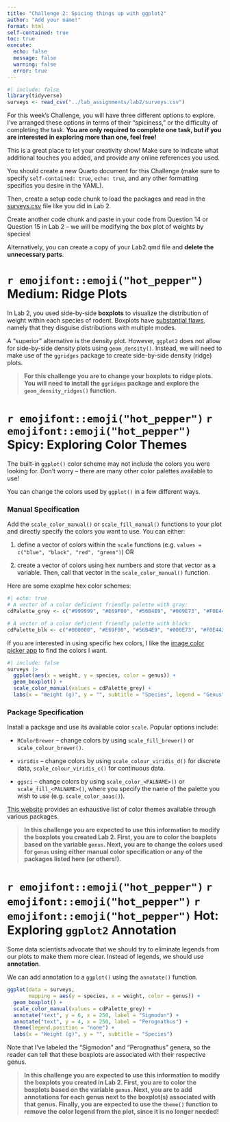 ```yaml
---
title: "Challenge 2: Spicing things up with ggplot2"
author: "Add your name!"
format: html
self-contained: true
toc: true
execute:
  echo: false
  message: false
  warning: false
  error: true
---
```


```r
#| include: false
library(tidyverse)
surveys <- read_csv("../lab_assignments/lab2/surveys.csv")
```

For this week's Challenge, you will have three different options to explore. I've arranged these options in terms of their "spiciness," or the difficulty of completing the task. **You are only required to complete one task, but if you are interested in exploring more than one, feel free!**

This is a great place to let your creativity show! Make sure to indicate what additional touches you added, and provide any online references you used.

::: callout-tip
You should create a new Quarto document for this Challenge (make sure to specify `self-contained: true`, `echo: true`, and any other formatting specifics you desire in the YAML). 

Then, create a setup code chunk to load the packages and read in the [surveys.csv](../lab_assignments/lab2/surveys.csv) file like you did in Lab 2.

Create another code chunk and paste in your code from Question 14 or Question 15 in Lab 2 -- we will be modifying the box plot of weights by species!

Alternatively, you can create a copy of your Lab2.qmd file and **delete the unnecessary parts**.
:::

# `r emojifont::emoji("hot_pepper")` Medium: Ridge Plots

In Lab 2, you used side-by-side **boxplots** to visualize the distribution of weight within each species of rodent. Boxplots have [substantial flaws](https://www.data-to-viz.com/caveat/boxplot.html), namely that they disguise distributions with multiple modes. 

A "superior" alternative is the density plot. However, `ggplot2` does not allow for side-by-side density plots using `geom_density()`. Instead, we will need to make use of the `ggridges` package to create side-by-side density (ridge) plots. 

> **For this challenge you are to change your boxplots to ridge plots. You will need to install the `ggridges` package and explore the `geom_density_ridges()` function.**

# `r emojifont::emoji("hot_pepper")` `r emojifont::emoji("hot_pepper")` Spicy: Exploring Color Themes

The built-in `ggplot()` color scheme may not include the colors you were looking for. Don't worry -- there are many other color palettes available to use!

You can change the colors used by `ggplot()` in a few different ways.  

### Manual Specification 

Add the `scale_color_manual()` or `scale_fill_manual()` functions to your 
plot and directly specify the colors you want to use. You can either:  

1. define a vector of colors within the `scale` functions (e.g. `values = c("blue", "black", "red", "green")`)  OR

2. create a vector of colors using hex numbers and store that vector as a variable. Then, call that vector in the `scale_color_manual()` function.


Here are some exaplme hex color schemes:

```r
#| echo: true
# A vector of a color deficient friendly palette with gray:
cdPalette_grey <- c("#999999", "#E69F00", "#56B4E9", "#009E73", "#F0E442", "#0072B2", "#D55E00", "#CC79A7")

# A vector of a color deficient friendly palette with black:
cdPalette_blk <- c("#000000", "#E69F00", "#56B4E9", "#009E73", "#F0E442", "#0072B2", "#D55E00", "#CC79A7")
```

::: callout-note
If you are interested in using specific hex colors, I like the [image color picker app](https://imagecolorpicker.com/en) to find the colors I want. 
:::
                   
```r
#| include: false
surveys |> 
  ggplot(aes(x = weight, y = species, color = genus)) +
  geom_boxplot() +
  scale_color_manual(values = cdPalette_grey) +
  labs(x = "Weight (g)", y = "", subtitle = "Species", legend = "Genus")
```

### Package Specification 

Install a package and use its available color `scale`. Popular options include:  

- `RColorBrewer` -- change colors by using `scale_fill_brewer()` or `scale_colour_brewer()`.

- `viridis` -- change colors by using `scale_colour_viridis_d()` for discrete data, `scale_colour_viridis_c()` for continuous data.

- `ggsci` -- change colors by using `scale_color_<PALNAME>()` or `scale_fill_<PALNAME>()`, where you specify the name of the palette you wish to use (e.g. `scale_color_aaas()`).

::: callout-note
[This website](https://github.com/EmilHvitfeldt/r-color-palettes) provides an exhaustive list of color themes available through various packages. 
:::

> **In this challenge you are expected to use this information to modify the boxplots you created Lab 2. First, you are to color the boxplots based on the variable `genus`. Next, you are to change the colors used for `genus` using either manual color specification or any of the packages listed here (or others!).** 

# `r emojifont::emoji("hot_pepper")` `r emojifont::emoji("hot_pepper")` `r emojifont::emoji("hot_pepper")` Hot: Exploring `ggplot2` Annotation

Some data scientists advocate that we should try to eliminate legends from our plots to make them more clear. Instead of legends, we should use **annotation**. 

We can add annotation to a `ggplot()` using the `annotate()` function.

```r
ggplot(data = surveys, 
       mapping = aes(y = species, x = weight, color = genus)) +
  geom_boxplot() +
  scale_color_manual(values = cdPalette_grey) + 
  annotate("text", y = 6, x = 250, label = "Sigmodon") +
  annotate("text", y = 4, x = 250, label = "Perognathus") +
  theme(legend.position = "none") +
  labs(x = "Weight (g)", y = "", subtitle = "Species")
```

Note that I've labeled the "Sigmodon" and "Perognathus" genera, so the reader can tell that these boxplots are associated with their respective genus. 

> **In this challenge you are expected to use this information to modify the boxplots you created in Lab 2. First, you are to color the boxplots based on the variable `genus`. Next, you are to add annotations for each genus next to the boxplot(s) associated with that genus. Finally, you are expected to use the `theme()` function to remove the color legend from the plot, since it is no longer needed!**

